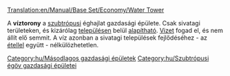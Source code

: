 [[Translation:en/Manual/Base Set/Economy/Water Tower]]

{{hu/Gazdasági épületek|név=Víztorony
|kép=Water_tower.png
|klíma=[[hu/Manual/Éghajlatok#Szubtrópusi|szubtrópusi]]
|elfogad=[[hu/Manual/Base Set/Economy/Víz|vizet]]
|előállít=---
}}
A '''víztorony''' a [[hu/Manual/Éghajlatok#Szubtrópusi|szubtrópusi]] éghajlat gazdasági épülete. Csak sivatagi területeken, és kizárólag [[hu/Manual/Települések|településen]] belül [[hu/Manual/Base Set/Economy/Gazdasági épületek#Új gazdasági épület alapítása|alapítható]]. [[hu/Manual/Base Set/Economy/Víz|Vizet]] fogad el, és nem állít elő semmit. A víz azonban a sivatagi települések fejlődéséhez - az [[hu/Manual/Base Set/Economy/Étel|étellel]] együtt - nélkülözhetetlen.

{{hu/Navbox Gazdasági épületek}}

[[Category:hu/Másodlagos gazdasági épületek]]
[[Category:hu/Szubtrópusi égöv gazdasági épületei]]